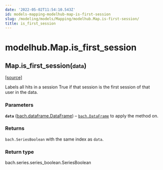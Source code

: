 ```yaml
---
date: '2022-05-02T11:54:10.543Z'
id: models-mapping-modelhub-map-is-first-session
slug: /modeling/models/Mapping/modelhub.Map.is-first-session/
title: is_first_session
---
```


# modelhub.Map.is_first_session

<div class="method">

<h2 class="signature-method"><span class="additional-name">Map.</span><span class="name">is_first_session(</span><small class="parameter-list"><span class="parameter" id="data">data</span></small>)</h2>


&#8203;<span class="view-source">[[source]](https://github.com/objectiv/objectiv-analytics/blob/main/modelhub/modelhub/map.py)</span>

<div class="content">

Labels all hits in a session True if that session is the first session of that user in the data.


### Parameters

**`data`** ([bach.dataframe.DataFrame](/docs/modeling/bach/api-reference/DataFrame/bach.DataFrame/#bach.DataFrame)) – [`bach.DataFrame`](/docs/modeling/bach/api-reference/DataFrame/bach.DataFrame/#bach.DataFrame) to apply the method on.



### Returns

`bach.SeriesBoolean` with the same index as `data`.



### Return type

bach.series.series_boolean.SeriesBoolean



</div>

</div>
